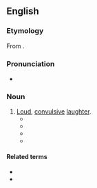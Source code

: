 ==English==

===Etymology===
From {{suffix|en|cachinnate|ion}}.

===Pronunciation===
* {{IPA|en|/kakɪˈneɪʃ(ə)n/}}

===Noun===
{{en-noun|~}}

# [[loud|Loud]], [[convulsive]] [[laughter]].
#* {{RQ:Landon Lady Anne Granard|page=116|volume=III|passage=Mr. Palmer had a keen perception of the ludicrous; he was naturally a humourist, which was indicated by a peculiar twinkle of the eye-lid at those times when he determined to repress a hearty '''cachinnation''', and pursue the subject that tickled him to its utmost.}}
#* {{quote-text|en|year=1912|author={{w|Ambrose Bierce}}|chapter=For Brevity and Clarity|title=The Collected Works of Ambrose Bierce|volume=11|pages=386–387|pageurl=https://archive.org/details/collectedworksa10biergoog/page/n376/mode/2up|passage=While reforming the language I crave leave to introduce an improvement of punctuation—the snigger point, or note of '''cachinnation'''. It is written thus ‿ and represents, as early as may be, a smiling mouth.}}
#* {{quote-text|en|year=1920|author={{w|Peter B. Kyne}}|title=The Understanding Heart|chapter=V|passage=His shrill, mirthless '''cachinnation''' followed Monica as she headed up-hill.}}
#* {{quote-text|en|year=1928|author={{w|H. P. Lovecraft}}|title=[[s:The Dunwich Horror|The Dunwich Horror]]|passage=After midnight their shrill notes burst into a kind of pandemoniac '''cachinnation''' which filled all the countryside, and not until dawn did they finally quiet down.}}

====Related terms====
* {{l|en|cachinnator}}
* {{l|en|cachinnatory}}